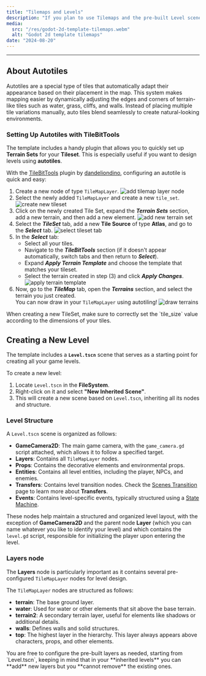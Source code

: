 ```yaml
---
title: "Tilemaps and Levels"
description: "If you plan to use Tilemaps and the pre-built Level scene to build your levels, here you can discover some useful tips to create new levels and setting up autotiles in no time."
media:
  src: "/res/godot-2d-template-tilemaps.webm"
  alt: "Godot 2d template tilemaps"
date: "2024-08-20"
---
```




---

## About Autotiles

Autotiles are a special type of tiles that automatically adapt their appearance based on their placement in the map.
This system makes mapping easier by dynamically adjusting the edges and corners of terrain-like tiles such as water, grass, cliffs, and walls.
Instead of placing multiple tile variations manually, auto tiles blend seamlessly to create natural-looking environments.

### Setting Up Autotiles with TileBitTools

The template includes a handy plugin that allows you to quickly set up **Terrain Sets** for your **Tileset**.
This is especially useful if you want to design levels using **autotiles**.

With the [TileBitTools](https://godotengine.org/asset-library/asset/1757) plugin by [dandeliondino](https://github.com/dandeliondino),
configuring an autotile is quick and easy:

1. Create a new node of type `TileMapLayer`.
   <Image src={_1_add_tilemap_layer} alt="add tilemap layer node" />
2. Select the newly added `TileMapLayer` and create a new `tile_set`.
   <Image src={_2_create_new_tileset} alt="create new tileset" />
3. Click on the newly created Tile Set, expand the **_Terrain Sets_** section, add a new terrain, and then add a new element.
   <Image src={_3_add_new_terrain_set} alt="add new terrain set" />
4. Select the **_TileSet_** tab, add a new **Tile Source** of type **Atlas**, and go to the **_Select_** tab.
   <Image src={_4_tileset_tab} alt="select tileset tab" />
5. In the **_Select_** tab:
   - Select all your tiles.
   - Navigate to the **_TileBitTools_** section (if it doesn't appear automatically, switch tabs and then return to **_Select_**).
   - Expand **_Apply Terrain Template_** and choose the template that matches your tileset.
   - Select the terrain created in step (3) and click **_Apply Changes_**.
     <Image src={_5_apply_terrain_template} alt="apply terrain template" />
6. Now, go to the **_TileMap_** tab, open the **_Terrains_** section, and select the terrain you just created.  
    You can now draw in your `TileMapLayer` using autotiling!
   <Image src={_6_draw_terrain} alt="draw terrains" />

<Callout type="warning">
  When creating a new TileSet, make sure to correctly set the `tile_size` value
  according to the dimensions of your tiles.
</Callout>

## Creating a New Level

The template includes a **`Level.tscn`** scene that serves as a starting point for creating all your game levels.

To create a new level:

1. Locate `Level.tscn` in the **FileSystem**.
2. Right-click on it and select **"New Inherited Scene"**.
3. This will create a new scene based on `Level.tscn`, inheriting all its nodes and structure.

### Level Structure

A `Level.tscn` scene is organized as follows:

- **GameCamera2D**: The main game camera, with the `game_camera.gd` script attached, which allows it to follow a specified target.
- **Layers**: Contains all `TileMapLayer` nodes.
- **Props**: Contains the decorative elements and environmental props.
- **Entities**: Contains all level entities, including the player, NPCs, and enemies.
- **Transfers**: Contains level transition nodes. Check the [Scenes Transition](/godot-2d-topdown-template/scenes-transition) page to learn more about **Transfers**.
- **Events**: Contains level-specific events, typically structured using a [State Machine](/godot-2d-topdown-template/state-machines).

These nodes help maintain a structured and organized level layout,
with the exception of **GameCamera2D** and the parent node **Layer**
(which you can name whatever you like to identify your level) and which contains the `level.gd` script, responsible for initializing the player upon entering the level.

### Layers node

The **Layers** node is particularly important as it contains several pre-configured `TileMapLayer` nodes for level design.

The `TileMapLayer` nodes are structured as follows:

- **terrain**: The base ground layer.
- **water**: Used for water or other elements that sit above the base terrain.
- **terrain2**: A secondary terrain layer, useful for elements like shadows or additional details.
- **walls**: Defines walls and solid structures.
- **top**: The highest layer in the hierarchy. This layer always appears above characters, props, and other elements.

<Callout type="info">
  You are free to configure the pre-built layers as needed, starting from
  `Level.tscn`, keeping in mind that in your **inherited levels** you can
  **add** new layers but you **cannot remove** the existing ones.
</Callout>

